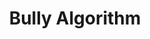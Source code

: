 ---
id: "sd_tf_hard_008"
questionType: "TRUE_FALSE"
title: "Bully Algorithm"
statement: "The Bully algorithm elects the node with the lowest ID as the leader."
difficulty: "HARD"
category: "System Design"
correctAnswer: false
explanation: "The Bully algorithm elects the node with the highest ID as the leader."
---